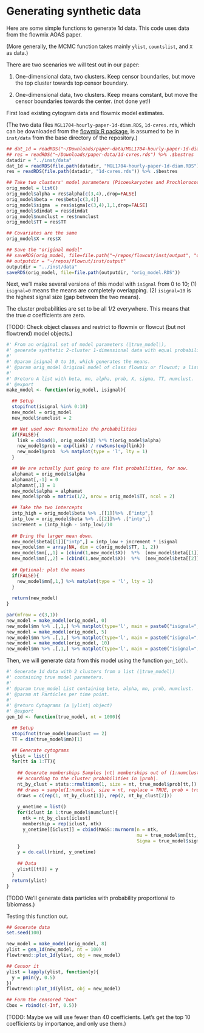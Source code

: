 # Generating synthetic data {#syntheticdata}


Here are some simple functions to generate 1d data. This code uses data from the
flowmix AOAS paper.

(More generally, the MCMC function takes mainly `ylist`, `countslist`, and `X`
as data.)

There are two scenarios we will test out in our paper:

1. One-dimensional data, two clusters. Keep censor boundaries, but move the top
   cluster towards top censor boundary.

2. One-dimensional data, two clusters. Keep means constant, but move the censor
   boundaries towards the center. (not done yet!)

First load existing cytogram data and flowmix model estimates.

(The two data files
`MGL1704-hourly-paper-1d-diam.RDS`, `1d-cvres.rds`, which can be downloaded from the 
[flowmix R package](https://github.com/sangwon-hyun/flowmix/tree/master/paper-data), is assumed to be in `inst/data` from the base directory of the repository.)

```r
## dat_1d = readRDS("~/Downloads/paper-data/MGL1704-hourly-paper-1d-diam.RDS")
## res = readRDS("~/Downloads/paper-data/1d-cvres.rds") %>% .$bestres
datadir = "../inst/data"
dat_1d = readRDS(file.path(datadir, "MGL1704-hourly-paper-1d-diam.RDS"))
res = readRDS(file.path(datadir, "1d-cvres.rds")) %>% .$bestres

## Take two clusters' model parameters (Picoeukaryotes and Prochlorococcus)
orig_model = list()
orig_model$alpha = res$alpha[c(3,4),,drop=FALSE]
orig_model$beta = res$beta[c(3,4)]
orig_model$sigma  = res$sigma[c(3,4),1,1,drop=FALSE]
orig_model$dimdat = res$dimdat
orig_model$numclust = res$numclust 
orig_model$TT = res$TT

## Covariates are the same
orig_model$X = res$X

## Save the "original model"
## saveRDS(orig_model, file=file.path("~/repos/flowcut/inst/output", "orig_model.RDS"))
## outputdir = "~/repos/flowcut/inst/output"
outputdir = "../inst/data"
saveRDS(orig_model, file=file.path(outputdir, "orig_model.RDS"))
```

Next, we'll make several versions of this model with `isignal` from 0 to 10; (1)
`isignal=0` means the means are completely overlapping. (2) `isignal=10` is the
highest signal size (gap between the two means).

The cluster probabilities are set to be all 1/2 everywhere. This means that the
true $\alpha$ coefficients are zero.


(TODO: Check object classes and restrict to flowmix or flowcut (but not
flowtrend) model objects.)

```r
#' From an original set of model parameters (|true_model|),
#' generate synthetic 2-cluster 1-dimensional data with equal probabilities.
#'
#' @param isignal 0 to 10, which generates the means.
#' @param orig_model Original model of class flowmix or flowcut; a list that contains alpha, beta and TT.
#'
#' @return A list with beta, mn, alpha, prob, X, sigma, TT, numclust.
#' @export
make_model <- function(orig_model, isignal){

  ## Setup
  stopifnot(isignal %in% 0:10)
  new_model = orig_model
  new_model$numclust = 2

  ## Not used now: Renormalize the probabilities
  if(FALSE){
    link = cbind(1, orig_model$X) %*% t(orig_model$alpha)
    new_model$prob = exp(link) / rowSums(exp(link))
    new_model$prob  %>% matplot(type = 'l', lty = 1)
  }

  ## We are actually just going to use flat probabilities, for now.
  alphamat = orig_model$alpha
  alphamat[,-1] = 0
  alphamat[,1] = 1
  new_model$alpha = alphamat
  new_model$prob = matrix(1/2, nrow = orig_model$TT, ncol = 2)

  ## Take the two intercepts
  intp_high = orig_model$beta %>% .[[1]]%>% .["intp",]  
  intp_low = orig_model$beta %>% .[[2]]%>% .["intp",] 
  increment = (intp_high - intp_low)/10
  
  ## Bring the larger mean down.
  new_model$beta[[1]]["intp",] = intp_low + increment * isignal
  new_model$mn = array(NA, dim = c(orig_model$TT, 1, 2))
  new_model$mn[,,1] = (cbind(1,new_model$X))  %*%  (new_model$beta[[1]])
  new_model$mn[,,2] = (cbind(1,new_model$X))  %*%  (new_model$beta[[2]])
  
  ## Optional: plot the means
  if(FALSE){
    new_model$mn[,1,] %>% matplot(type = 'l', lty = 1)
  }
  
  return(new_model)
}
```

```r
par(mfrow = c(3,1))
new_model = make_model(orig_model, 0)
new_model$mn %>% .[,1,] %>% matplot(type='l', main = paste0("isignal=", 0), ylim = c(-0.5, 0.6))
new_model = make_model(orig_model, 5)
new_model$mn %>% .[,1,] %>% matplot(type='l', main = paste0("isignal=", 5), ylim = c(-0.5, 0.6))
new_model = make_model(orig_model, 10)
new_model$mn %>% .[,1,] %>% matplot(type='l', main = paste0("isignal=", 10), ylim = c(-0.5, 0.6))
```

Then, we will generate data from this model using the function `gen_1d()`.

```r
#' Generate 1d data with 2 clusters from a list (|true_model|)
#' containing true model parameters.
#'
#' @param true_model List containing beta, alpha, mn, prob, numclust.
#' @param nt Particles per time point.
#'
#' @return Cytograms (a |ylist| object)
#' @export
gen_1d <- function(true_model, nt = 1000){

  ## Setup
  stopifnot(true_model$numclust == 2)
  TT = dim(true_model$mn)[1]

  ## Generate cytograms
  ylist = list()
  for(tt in 1:TT){
  
    ## Generate memberships Samples |nt| memberships out of (1:numclust)
    ## according to the cluster probabilities in |prob|.
    nt_by_clust = stats::rmultinom(1, size = nt, true_model$prob[tt,])
    ## draws = sample(1:numclust, size = nt, replace = TRUE, prob = true_model$prob[tt,])
    draws = c(rep(1, nt_by_clust[1]), rep(2, nt_by_clust[2]))
  
    y_onetime = list()
    for(iclust in 1:true_model$numclust){
      ntk = nt_by_clust[iclust]
      membership = rep(iclust, ntk)
      y_onetime[[iclust]] = cbind(MASS::mvrnorm(n = ntk,
                                                mu = true_model$mn[tt,,iclust],
                                                Sigma = true_model$sigma[iclust,,]))
    }
    y = do.call(rbind, y_onetime)
  
    ## Data
    ylist[[tt]] = y
  }
  return(ylist)
}
```

(TODO We'll generate data particles with probability proportional to 1/biomass.)

Testing this function out.

```r
## Generate data
set.seed(100)

new_model = make_model(orig_model, 8)
ylist = gen_1d(new_model, nt = 100)
flowtrend::plot_1d(ylist, obj = new_model)

## Censor it
ylist = lapply(ylist, function(y){
  y = pmin(y, 0.5)
})
flowtrend::plot_1d(ylist, obj = new_model)

## Form the censored "box"
Cbox = rbind(c(-Inf, 0.5)) 
```

(TODO: Maybe we will use fewer than 40 coefficients. Let's get the top 10
coefficients by importance, and only use them.)

